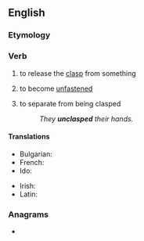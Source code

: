 ==English==

===Etymology===
{{prefix|en|un|clasp}}

===Verb===
{{en-verb}}

# {{lb|en|transitive}} to release the [[clasp]] from something
# {{lb|en|intransitive}} to become [[unfastened]]
# {{lb|en|transitive}} to separate from being clasped
#: ''They '''unclasped''' their hands.''

====Translations====
{{trans-top|to release the clasp from something}}
* Bulgarian: {{t+|bg|разкопчавам}}
* French: {{t+|fr|dégrafer}}
* Ido: {{t+|io|desagrafagar}}
{{trans-mid}}
* Irish: {{t|ga|dínasc}}
* Latin: {{t|la|exfībulō}}
{{trans-bottom}}

===Anagrams===
* {{anagrams|en|a=aclnpsu|unclaps}}